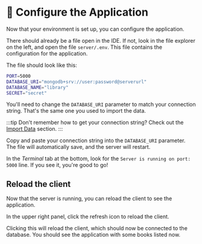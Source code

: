 
# 👐 Configure the Application

Now that your environment is set up, you can configure the application.

There should already be a file open in the IDE. If not, look in the file explorer on the left, and open the file `server/.env`. This file contains the configuration for the application.

The file should look like this:

```bash
PORT=5000
DATABASE_URI="mongodb+srv://user:password@serverurl"
DATABASE_NAME="library"
SECRET="secret"
```

You'll need to change the `DATABASE_URI` parameter to match your connection string. That's the same one you used to import the data.

:::tip
Don't remember how to get your connection string? Check out the [Import Data](/docs/mongodb-atlas/get-connection-string) section.
:::

Copy and paste your connection string into the `DATABASE_URI` parameter. The file will automatically save, and the server will restart.

In the *Terminal* tab at the bottom, look for the `Server is running on port: 5000` line. If you see it, you're good to go!

<Screenshot url="https://github.com/mongodb-developer/library-management-system" src="img/screenshots/50-demo-app/3-configure/1-running.png" alt="The terminal panel" />

## Reload the client

Now that the server is running, you can reload the client to see the application.

In the upper right panel, click the refresh icon to reload the client.

<Screenshot url="https://github.com/mongodb-developer/library-management-system" src="img/screenshots/50-demo-app/3-configure/2-reload.png" alt="The refresh icon" />

Clicking this will reload the client, which should now be connected to the database. You should see the application with some books listed now.
